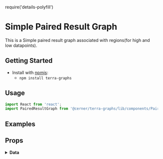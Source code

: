 require('details-polyfill')

# Simple Paired Result Graph

This is a Simple paired result graph associated with regions(for high and low datapoints).

## Getting Started

- Install with [npmjs](https://www.npmjs.com):
  - `npm install terra-graphs`

## Usage

```jsx
import React from 'react';
import PairedResultGraph from '@cerner/terra-graphs/lib/components/PairedResult/PairedResultGraph';
```

## Examples
<PairedResultGraph />

## Props
<PropsTable />

<details>
<summary style={{fontSize: 24 }}>
<b>Data</b>
</summary>

### Graph Config object
<GraphConfig />

### Data object
<DataObject />
</details>
